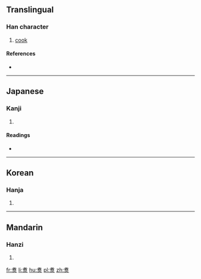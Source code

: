 {{also|煮}}
==Translingual==

===Han character===
{{Han char|rn=86|rad=火|as=09|sn=13|four=|canj=JAF,XJAF}}

# [[cook]]

====References====
* {{Han ref|kx=0676.130|hdz=32208.050|uh=7151|ud=29009}}

----

==Japanese==

===Kanji===
{{ja-kanji|grade=|rs=火09}}

# {{defn|lang=ja|sort=火09}}

====Readings====
* {{ja-readings|on=[[しゃ]] (sha), [[しょ]] (sho)|kun=[[にる]] (niru), [[にえる]] (nieru)}}

----

==Korean==

===Hanja===
{{ko-hanja|hangeul=자|eumhun=|rv=ja|mr=cha|y=ca}}

# {{defn|lang=ko|sort=火09}}

----

==Mandarin==

===Hanzi===
{{cmn-hanzi|pin=[[zhǔ]] ([[zhu3]])|wg=chu<sup>3</sup>}}

# {{defn|lang=cmn|sort=火09}}

[[fr:煑]]
[[li:煑]]
[[hu:煑]]
[[pl:煑]]
[[zh:煑]]